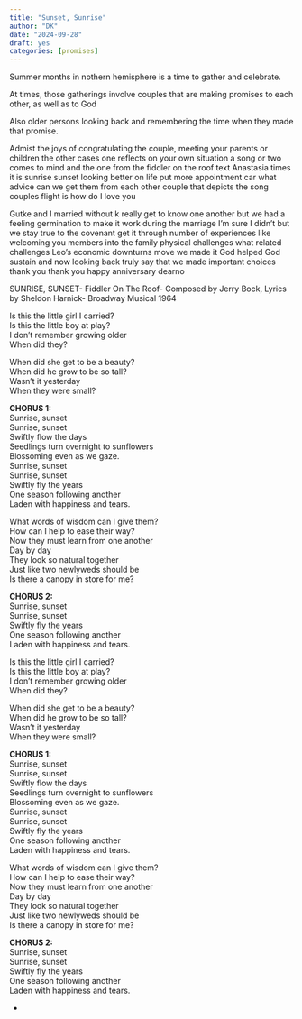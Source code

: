 ```yaml
---
title: "Sunset, Sunrise"
author: "DK"
date: "2024-09-28"
draft: yes
categories: [promises]
---
```


Summer months in nothern hemisphere is a time to gather and celebrate.

At times, those gatherings involve couples that are making promises to each other, as well as to God

Also older persons looking back and remembering the time when they made that promise.

Admist the joys of congratulating the couple, meeting your parents or children the other cases one reflects on your own situation a song or two comes to mind and the one from the fiddler on the roof text Anastasia times it is sunrise sunset looking better on life put more appointment car what advice can we get them from each other couple that depicts the song couples flight is how do I love you

Gutke and I married without k really get to know one another but we had a feeling germination to make it work during the marriage I'm sure I didn't but we stay true to the covenant get it through number of experiences like welcoming you members into the family physical challenges what related challenges Leo's economic downturns move we made it God helped God sustain and now looking back truly say that we made important choices thank you thank you happy anniversary dearno

SUNRISE, SUNSET- Fiddler On The Roof- Composed by Jerry Bock, Lyrics by Sheldon Harnick- Broadway Musical 1964

Is this the little girl I carried?\
Is this the little boy at play?\
I don’t remember growing older\
When did they?

When did she get to be a beauty?\
When did he grow to be so tall?\
Wasn’t it yesterday\
When they were small?

**CHORUS 1:**\
Sunrise, sunset\
Sunrise, sunset\
Swiftly flow the days\
Seedlings turn overnight to sunflowers\
Blossoming even as we gaze.\
Sunrise, sunset\
Sunrise, sunset\
Swiftly fly the years\
One season following another\
Laden with happiness and tears.

What words of wisdom can I give them?\
How can I help to ease their way?\
Now they must learn from one another\
Day by day\
They look so natural together\
Just like two newlyweds should be\
Is there a canopy in store for me?

**CHORUS 2:**\
Sunrise, sunset\
Sunrise, sunset\
Swiftly fly the years\
One season following another\
Laden with happiness and tears.

Is this the little girl I carried?\
Is this the little boy at play?\
I don’t remember growing older\
When did they?

When did she get to be a beauty?\
When did he grow to be so tall?\
Wasn’t it yesterday\
When they were small?

**CHORUS 1:**\
Sunrise, sunset\
Sunrise, sunset\
Swiftly flow the days\
Seedlings turn overnight to sunflowers\
Blossoming even as we gaze.\
Sunrise, sunset\
Sunrise, sunset\
Swiftly fly the years\
One season following another\
Laden with happiness and tears.

What words of wisdom can I give them?\
How can I help to ease their way?\
Now they must learn from one another\
Day by day\
They look so natural together\
Just like two newlyweds should be\
Is there a canopy in store for me?

**CHORUS 2:**\
Sunrise, sunset\
Sunrise, sunset\
Swiftly fly the years\
One season following another\
Laden with happiness and tears.

-   
